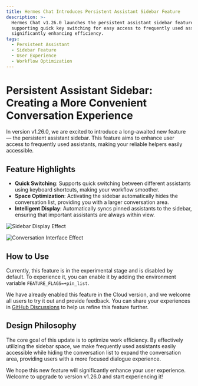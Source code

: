 ```yaml
---
title: Hermes Chat Introduces Persistent Assistant Sidebar Feature
description: >-
  Hermes Chat v1.26.0 launches the persistent assistant sidebar feature,
  supporting quick key switching for easy access to frequently used assistants,
  significantly enhancing efficiency.
tags:
  - Persistent Assistant
  - Sidebar Feature
  - User Experience
  - Workflow Optimization
---
```


# Persistent Assistant Sidebar: Creating a More Convenient Conversation Experience

In version v1.26.0, we are excited to introduce a long-awaited new feature — the persistent assistant sidebar. This feature aims to enhance user access to frequently used assistants, making your reliable helpers easily accessible.

## Feature Highlights

- **Quick Switching**: Supports quick switching between different assistants using keyboard shortcuts, making your workflow smoother.
- **Space Optimization**: Activating the sidebar automatically hides the conversation list, providing you with a larger conversation area.
- **Intelligent Display**: Automatically syncs pinned assistants to the sidebar, ensuring that important assistants are always within view.

![Sidebar Display Effect](https://github.com/user-attachments/assets/6935e155-4a1d-4ab7-a61a-2b813d65bb7b)

![Conversation Interface Effect](https://github.com/user-attachments/assets/c68e88e4-cf2e-4122-82bc-89ba193b1eb4)

## How to Use

Currently, this feature is in the experimental stage and is disabled by default. To experience it, you can enable it by adding the environment variable `FEATURE_FLAGS=+pin_list`.

We have already enabled this feature in the Cloud version, and we welcome all users to try it out and provide feedback. You can share your experiences in [GitHub Discussions](https://github.com/hermeslabs/hermes-chat/discussions/4515) to help us refine this feature further.

## Design Philosophy

The core goal of this update is to optimize work efficiency. By effectively utilizing the sidebar space, we make frequently used assistants easily accessible while hiding the conversation list to expand the conversation area, providing users with a more focused dialogue experience.

We hope this new feature will significantly enhance your user experience. Welcome to upgrade to version v1.26.0 and start experiencing it!
